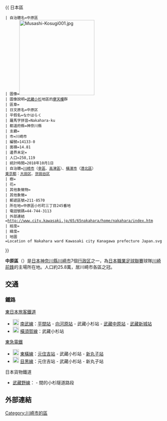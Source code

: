 {{Pathnav|日本|神奈川縣|川崎市}}
{{ 日本區
 | 自治體名=中原區
 | 圖像=[[File:Musashi-Kosugi001.jpg|240px]]
 | 圖像說明=[[武藏小杉|武藏小杉]]地區的[[摩天樓|摩天樓]]群
 | 區章=
 | 日文原名=中原区
 | 平假名=なかはらく
 | 羅馬字拼音=Nakahara-ku
 | 都道府縣=神奈川縣
 | 支廳=
 | 市=川崎市
 | 編號=14133-0
 | 面積=14.81
 | 邊界未定=
 | 人口=258,119
 | 統計時間=2018年10月1日
 | 自治體=[[川崎市|川崎市]]（[[幸區|幸區]]、[[高津區|高津區]]）、[[橫濱市|橫濱市]]（[[港北區_(日本)|港北區]]）<br />[[東京都|東京都]]：[[大田区|大田区]]、[[世田谷区|世田谷区]]
 | 樹=
 | 花=
 | 其他象徵物=
 | 其他象徵=
 | 郵遞區號=211-8570
 | 所在地=中原區小杉町三丁目245番地
 | 電話號碼=44-744-3113
 | 外部連結=http://www.city.kawasaki.jp/65/65nakahara/home/nakahara/index.htm
 | 經度=
 | 緯度=
 | 地圖=Location of Nakahara ward Kawasaki city Kanagawa prefecture Japan.svg
}}

'''中原區'''（{{jpn|j=中原区|hg=なかはらく|rm=Nakahara ku|f=y}}）是[[日本|日本]][[神奈川縣|神奈川縣]][[川崎市|川崎市]]7個[[行政區_(日本)|行政区]]之一，為[[日本職業足球聯賽|日本職業足球聯賽]]球隊[[川崎前鋒|川崎前鋒]]的主場所在地。人口約25.8萬，居川崎市各區之冠。

== 交通 ==
=== 鐵路 ===
; [[東日本旅客鐵道|東日本旅客鐵道]]
* [[File:JR_JN_line_symbol.svg|20px]] [[南武線|南武線]]：[[平間站|平間站]] - [[向河原站|向河原站]] - 武藏小杉站 - [[武藏中原站|武藏中原站]] - [[武藏新城站|武藏新城站]]
* [[File:JR_JO_line_symbol.svg|20px]] [[橫須賀線|橫須賀線]]：武藏小杉站
; [[東急電鐵|東急電鐵]]
* [[File:Tokyu_TY_line_symbol.svg|20px]] [[東橫線|東橫線]]：[[元住吉站|元住吉站]] - 武藏小杉站 - [[新丸子站|新丸子站]]
* [[File:Tokyu_MG_line_symbol.svg|20px]] [[目黑線|目黑線]]：元住吉站 - 武藏小杉站 - 新丸子站
; 日本貨物鐵道 
* [[武藏野線|武藏野線]]：{{link-ja|梶谷貨物總站|梶ヶ谷貨物ターミナル駅}} - {{link-ja|新鶴見信號場|新鶴見信号場}}間的小杉隧道路段

== 外部連結 ==
{{commonscat|Nakahara-ku, Kawasaki}}

{{Authority control}}
{{japan-geo-stub}}

{{神奈川縣}}

[[Category:川崎市的區|Category:川崎市的區]]